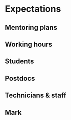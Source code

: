 # Expectations


## Mentoring plans



## Working hours



## Students



## Postdocs



## Technicians & staff



## Mark




